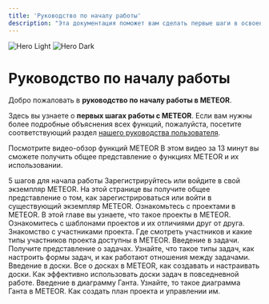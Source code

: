 ```yaml
---
title: 'Руководство по началу работы'
description: "Эта документация поможет вам сделать первые шаги в освоении METEOR'а"
---
```

<img
  className="block dark:hidden"
  src="/images/hero-light.svg"
  alt="Hero Light"
/>
<img
  className="hidden dark:block"
  src="/images/hero-dark.svg"
  alt="Hero Dark"
/>

# Руководство по началу работы

Добро пожаловать в **руководство по началу работы в METEOR**.

Здесь вы узнаете о **первых шагах работы с METEOR**. Если вам нужны более подробные объяснения всех функций, пожалуйста, посетите соответствующий раздел [нашего руководства пользователя](introduction.mdx).

Посмотрите видео-обзор функций METEOR
В этом видео за 13 минут вы сможете получить общее представление о функциях METEOR и их использовании.


5 шагов для начала работы
Зарегистрируйтесь или войдите в свой экземпляр METEOR.
На этой странице вы получите общее представление о том, как зарегистрироваться или войти в существующий экземпляр METEOR.
Ознакомьтесь с проектами в METEOR.
В этой главе вы узнаете, что такое проекты в METEOR. Ознакомитесь с шаблонами проектов и их отличиями друг от друга.
Знакомство с участниками проекта.
Где смотреть участников и какие типы участников проекта доступны в METEOR.
Введение в задачи.
Получите представление о задачах. Узнайте, что такое типы задач, как настроить формы задач, и как работают отношения между задачами.
Введение в доски.
Все о досках в METEOR, как создавать и настраивать доски. Как эффективно использовать доски задач в повседневной работе.
Введение в диаграмму Ганта.
Узнайте, то такое диаграмма Ганта в METEOR. Как создать план проекта и управлении им.